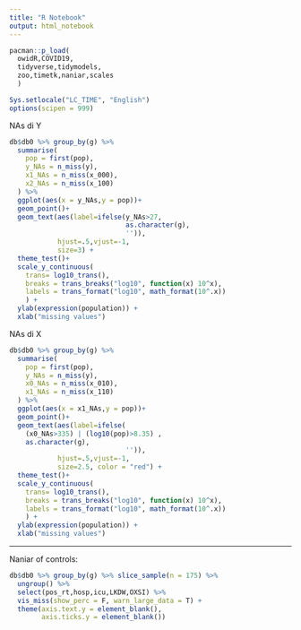 ```yaml
---
title: "R Notebook"
output: html_notebook
---
```


```r
pacman::p_load(
  owidR,COVID19,
  tidyverse,tidymodels,
  zoo,timetk,naniar,scales
  )

Sys.setlocale("LC_TIME", "English")
options(scipen = 999)

```


NAs di Y

```r
db$db0 %>% group_by(g) %>%
  summarise(
    pop = first(pop),
    y_NAs = n_miss(y),
    x1_NAs = n_miss(x_000),
    x2_NAs = n_miss(x_100)
  ) %>%
  ggplot(aes(x = y_NAs,y = pop))+
  geom_point()+
  geom_text(aes(label=ifelse(y_NAs>27,
                             as.character(g),
                             '')),
            hjust=.5,vjust=-1,
            size=3) +
  theme_test()+
  scale_y_continuous(
    trans= log10_trans(),
    breaks = trans_breaks("log10", function(x) 10^x),
    labels = trans_format("log10", math_format(10^.x))
    ) +
  ylab(expression(population)) +
  xlab("missing values")
```


NAs di X

```r
db$db0 %>% group_by(g) %>%
  summarise(
    pop = first(pop),
    y_NAs = n_miss(y),
    x0_NAs = n_miss(x_010),
    x1_NAs = n_miss(x_110)
  ) %>%
  ggplot(aes(x = x1_NAs,y = pop))+
  geom_point()+
  geom_text(aes(label=ifelse(
    (x0_NAs>335) | (log10(pop)>8.35) ,
    as.character(g),
                             '')),
            hjust=.5,vjust=-1,
            size=2.5, color = "red") +
  theme_test()+
  scale_y_continuous(
    trans= log10_trans(),
    breaks = trans_breaks("log10", function(x) 10^x),
    labels = trans_format("log10", math_format(10^.x))
    ) +
  ylab(expression(population)) +
  xlab("missing values")
```

---

Naniar of controls:

```r
db$db0 %>% group_by(g) %>% slice_sample(n = 175) %>%
  ungroup() %>%
  select(pos_rt,hosp,icu,LKDW,OXSI) %>%
  vis_miss(show_perc = F, warn_large_data = T) +
  theme(axis.text.y = element_blank(),
        axis.ticks.y = element_blank())
```
